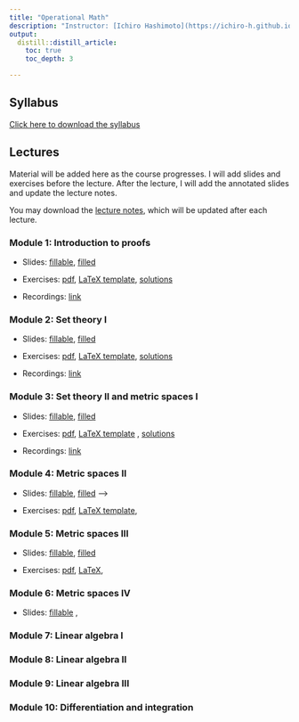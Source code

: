```yaml
---
title: "Operational Math"
description: "Instructor: [Ichiro Hashimoto](https://ichiro-h.github.io/), PhD student (3rd Year)"
output:
  distill::distill_article:
    toc: true
    toc_depth: 3

---
```


## Syllabus
[Click here to download the syllabus](Math/2025/syllabus/syllabus_operational_math.pdf)


## Lectures

Material will be added here as the course progresses. I will add slides and exercises before the lecture. After the lecture, I will add the annotated slides and update the lecture notes. 


<!-- Note: I will comment these in as the course progresses. Before each lecture students will have access to the slides with blanks as well as the exercises (either a pdf or a tex file they can fill in). After each lecture I will add the filled-in slides (I will hand-write during the lecture) and update the lecture notes -->


You may download the [lecture notes](Math/2025/lecture_notes/math_notes.pdf), which will be updated after each lecture.



### Module 1: Introduction to proofs

 - Slides: [fillable](Math/2025/module1/slides.pdf),   [filled](Math/2025/module1/slides_filled.pdf)

 - Exercises: [pdf](Math/2025/module1/exercises.pdf), [LaTeX template](Math/2025/module1/exercises.tex),  [solutions](Math/2025/module1/exercise_solutions.pdf) 

- Recordings: [link](https://play.library.utoronto.ca/watch/93b55eaad147253162ed0e5d524cc0bf)

### Module 2: Set theory I

- Slides: [fillable](Math/2025/module2/slides.pdf),  [filled](Math/2025/module2/slides_filled.pdf)

- Exercises: [pdf](Math/2025/module2/exercises.pdf), [LaTeX template](Math/2025/module2/exercises.tex), 
[solutions](Math/2025/module2/exercise_solutions.pdf)

- Recordings: [link](https://play.library.utoronto.ca/watch/5d0d3f96ebfdb44ba7f371d613cda594)

### Module 3: Set theory II and metric spaces I
 - Slides: [fillable](Math/2025/module3/slides.pdf), [filled](Math/2025/module3/slides_filled.pdf)

- Exercises: [pdf](Math/2025/module3/exercises.pdf), [LaTeX template](Math/2025/module3/exercises.tex) ,  [solutions](Math/2025/module3/exercise_solutions.pdf)


- Recordings: [link](https://play.library.utoronto.ca/watch/104d0ca7a4ad12e1799d01ccba59179e) 

### Module 4: Metric spaces II

 - Slides: [fillable](Math/2025/module4/slides.pdf),  [filled](Math/2025/module4/slides_filled.pdf) -->

 - Exercises: [pdf](Math/2025/module4/exercises.pdf), [LaTeX template](Math/2025/module4/exercises.tex),<!-- [solutions](Math/2025/module4/exercise_solutions.pdf) -->

<!-- - Recordings: [link](https://play.library.utoronto.ca/watch/21ee75e022e31a2e1d3862d4eeccb1f2) -->

### Module 5: Metric spaces III

- Slides: [fillable](Math/2025/module5/slides.pdf),  [filled](Math/2025/module5/slides_filled.pdf)

 - Exercises: [pdf](Math/2025/module5/exercises.pdf), [LaTeX](Math/2025/module5/exercises.tex), <!-- [solutions](Math/2025/module5/exercise_solutions.pdf)  -->

<!-- - Recordings: [link](https://play.library.utoronto.ca/watch/9b004d8a2faa899be290765d2605515f) -->

### Module 6: Metric spaces IV

 - Slides: [fillable](Math/2025/module6/slides.pdf) , <!-- [filled](Math/2025/module6/slides_filled.pdf) -->

<!-- - Exercises: [pdf](Math/2025/module6/exercises.pdf), [LaTeX](Math/2025/module6/exercises.tex), [solutions](Math/2025/module6/exercise_solutions.pdf)  -->
 
<!-- Recordings: [link](https://play.library.utoronto.ca/watch/0987aa47cdf34cbee4f6677b2951a3bf) -->

### Module 7: Linear algebra I

<!-- - Slides: [fillable](Math/2025/module7/slides.pdf), [filled](Math/2025/module7/slides_filled.pdf) -->

<!-- - Exercises: [pdf](Math/2025/module7/exercises.pdf), [LaTeX](Math/2025/module7/exercises.tex), [solutions](Math/2025/module7/exercise_solutions.pdf) -->

<!-- - Recordings: [link](https://play.library.utoronto.ca/watch/744f064f5d74b1be83e2a0392d382fce) -->

### Module 8: Linear algebra II

<!-- - Slides: [fillable](Math/2025/module8/slides.pdf), [filled](Math/2025/module8/slides_filled.pdf) -->

<!-- - Exercises: [pdf](Math/2025/module8/exercises.pdf), [LaTeX](Math/2025/module8/exercises.tex), [solutions](Math/2025/module8/exercise_solutions.pdf) -->

<!-- - Recordings: [link](https://play.library.utoronto.ca/watch/9e0792643a089922dd45622fbce1e9b6) -->

### Module 9: Linear algebra III

<!-- - Slides: [fillable](Math/2025/module9/slides.pdf), [filled](Math/2025/module9/slides_filled.pdf) -->

<!-- - Exercises: [pdf](Math/2025/module9/exercises.pdf), [LaTeX](Math/2025/module9/exercises.tex), [solutions](Math/2025/module9/exercise_solutions.pdf) -->
 

<!-- - Recordings: [link](https://play.library.utoronto.ca/watch/923255822fcdd588fd8424cd8dfb9132) -->

### Module 10: Differentiation and integration

<!-- - Slides: [fillable](Math/2025/module10/slides.pdf), -->
 <!-- [filled](Math/2025/module10/slides_filled.pdf) -->

<!-- - Exercises: [pdf](Math/2025/module10/exercises.pdf), [LaTeX](Math/2025/module10/exercises.tex), -->
 <!-- [solutions](Math/2025/module10/exercise_solutions.pdf) -->

<!-- - Recordings: [link](https://play.library.utoronto.ca/watch/2adfc198708dc8fb93f25c6041f2d30f) -->